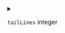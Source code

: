
<details>
<summary>

`tailLines`  <span class="config-field-type">integer</span> 

</summary>

If set, the number of lines from the end of the logs to show. If not specified,
logs are shown from the creation of the container

</details>
